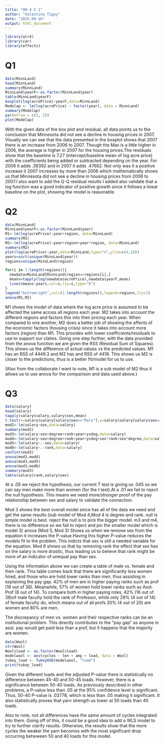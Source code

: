 ---
title: "HW 4 V.1"
author: "Valentina Tippy"
date: "2025-09-16"
output: html_document
---

```{r setup, include=FALSE}
library(alr4)
library(car)
library(effects)
```


# Q1

```{r Q1}
data(MinnLand)
head(MinnLand)
summary(MinnLand)
MinnLand$yearF<-as.factor(MinnLand$year)
table(MinnLand$yearF)
boxplot(log(acrePrice)~yearF,data=MinnLand) 
Modelap <- lm(log(acrePrice) ~ factor(year), data = MinnLand)
summary(Modelap)
par(mfrow = c(2, 2))
plot(Modelap)
```

With the given data of the box plot and residual, all data points us to the conclusion that Minnesota did not see a decline in housing prices in 2007. Visually we can see that the data presented in the boxplot shows that 2007 there is an increase from 2006 to 2007. Though the Max is a little higher in 2006, the average is higher in 2007 for the housing prices.The residuals show that the baseline is 7.27 (intercept/baseline mean of log acre price) with the coefficients being added or subtracted depending on the year. For 2006 it adds .39392 and in 2007 it adds .47682. Not only was it a positive increase it 2007 increases by more than 2006 which mathematically shows us that Minnesota did not see a decline in housing prices from 2006 to 2007.I also want to add the Q-Q residual results I added also validate that a log function was a good indicator of positive growth since it follows a linear baseline on the plot, showing the model is reasonable.

# Q2

```{r Q2}
data(MinnLand)
MinnLand$yearF<-as.factor(MinnLand$year)
M1<-lm(log(acrePrice)~year+region, data=MinnLand)
summary(M1)
M2<-lm(log(acrePrice)~year+region+year*region, data=MinnLand)
summary(M2)
plot(log(acrePrice)~year,data=MinnLand,type="n",ylim=c(4,10))
years=sort(unique(MinnLand$year))
regions=unique(MinnLand$region)

for(i in 1:length(regions)){
  newdata=MinnLand[MinnLand$region==regions[i],]
  means=tapply(log(newdata$acrePrice),newdata$yearF,mean)
  lines(means~years,col=i,lty=i,type="b")
}
legend("bottomright",col=(1:length(regions)),legend=regions,lty=1)
anova(M1,M2)
```

M1 shows the model of data where the log acre price is assumed to be affected the same across all regions each year. M2 takes into account the different regions and factors this into their pricing each year. When compared to one another, M2 does a better job of showing the affects of the economic factors (housing crisis) since it takes into account more factors (region) than M1. This provides with lower coefficients/residuals to use to support our claims. Going one step further, with the data provided from the anova function we are given the RSS (Residual Sum of Squares). This shows us the difference of actual values vs the predicted values. M1 has an RSS of 4449.3 and M2 has and RSS of 4418. This shows us M2 is closer to the predictions, thus is a better fit/model for us to use. 

(Also from the collaborate I want to note, M1 is a sub model of M2 thus it allows us to use anova for the comparison and data used above.)

# Q3

```{r Q3}
data(salary)
head(salary)
tapply(salary$salary,salary$sex,mean)
t.test(x=salary$salary[salary$sex=="Male"],y=salary$salary[salary$sex=="Female"],alternative = "greater")
mod2<-lm(salary~sex,data=salary)
summary(mod2)
mod3<-lm(salary~sex+degree+rank+year+ysdeg,data=salary)
mod4<-lm(salary~sex+degree+rank+year+ysdeg+sex*rank+sex*degree,data=salary)
mod5<-lm(salary~.-sex,data=salary)
mod6<-lm(salary~.-rank,data=salary)
confint(mod3)
anova(mod3,mod4)
anova(mod3,mod5)
anova(mod3,mod6)
summary(mod3)
table(salary$rank,salary$sex)
```

At a .05 we reject the hypothesis, our current T test is giving us .045 so we can say men make more than women (for the t test).At a .01 we fail to reject the null hypothesis. This means we need more/stronger proof of the pay relationship between sex and salary to validate the connection. 

Mod 3 shows the best overall model since has all of the data we need and get the same results (sub model of Mod 4;Mod 4 is degree and rank. null is simple model is best. reject the null is to pick the bigger model. m3 and m4, there is no difference so we fail to reject and pic the smaller model which is model 3)
anova (Mod 5, Mod 3) Shows us when we remove sex from the equation it increases the P-value.Having this higher P-value reduces the models fit to the problem. This indicts that sex is still a needed variable for the equation. 
Mod 6 shows us that by removing rank the effect that sex has on the salary is more drastic, thus leading us to believe that rank might be more of an indicator of unequal pay than sex. 

Using the information above we can create a table of male vs. female and their rank. This table comes back that there are significantly less women hired, and those who are hold lower ranks than men, thus assisting in explaining the pay gap. 42% of men are in higher paying ranks such as prof (16 out of 38). Meanwhile, 57% of women hold lower ranks such as Asst. Prof (8 out of 14). To compare both in higher paying roles, 42% (16 out of 38)of male faculty hold the rank of Professor, while only 29% (4 out of 14) of female faculty do, which means out of all profs 20% (4 out of 20) are women and 80% are men,

The discrepancy of men vs. women and their respective ranks can be an institutional problem. This directly contributes to the "pay gap" as anyone in asst. pay would get paid less than a prof, but it happens that the majority are women.

```{r Q4}
data(Wool)
str(Wool)
Wool$load <- as.factor(Wool$load)
modelwool <- aov(cycles ~ len + amp + load, data = Wool)
tukey_load <- TukeyHSD(modelwool, "load")
print(tukey_load)
```

Given the different loads and the adjusted P-value there is statistically no difference between 45-40 and 50-45 loads. However, there is a significance between 50-40 loads. As previously described in other problems, a P-value less than .05 at the 95% confidence level is significant. Thus, 50-40 P-value is .03778, which is less than .05 making it significant. It also statistically proves that yarn strength us lower at 50 loads than 40 loads. 

Also to note, not all differences have the same amount of cycles integrated into them. Going off of this, it could be a good idea to add a WLS model to try to further clarify results. Otherwise, the results show that the more cycles the weaker the yarn becomes with the most significant drop occurring betwween 50 and 40 loads for this model. 